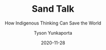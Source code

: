 ---
date: 2020-11-28
title: 'Sand Talk'
subtitle: 'How Indigenous Thinking Can Save the World'
author: 'Tyson Yunkaporta'
published: true
cover: './sandtalk.jpg'
type: ['antibook']
url: 'https://www.librarything.com/work/23747726'
---